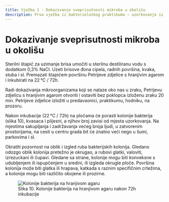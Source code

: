 ```yaml
---
title: Vježba 1 - Dokazivanje sveprisutnosti mikroba u okolišu
description: Prva vježba iz bakteriološkog praktikuma – uzorkovanje iz okoliša i zraka, inkubacija i promatranje kolonija
---
```


# Dokazivanje sveprisutnosti mikroba u okolišu

Sterilni štapić za uzimanje brisa umočiti u sterilnu destiliranu vodu s dodatkom 0,3% NaCl. Uzeti brisove đona cipela, radnih površina, kvaka, stuba i sl. Premazati štapićem površinu Petrijeve zdjelice s hranjivim agarom i inkubirati na 22 °C / 72h.

Radi dokazivanja mikroorganizama koji se nalaze oko nas u zraku, Petrijevu zdjelicu s hranjivim agarom otvoriti i ostaviti bez poklopca izloženu zraku 20 min. Petrijeve zdjelice izložiti u predavaonici, praktikumu, hodniku, na prozoru.

Nakon inkubacije (22 °C / 72h) na pločama će porasti kolonije bakterija (slika 10), kvasaca i plijesni, a njihov broj zavisi od mjesta uzorkovanja. Na mjestima sakupljanja i zadržavanja većeg broja ljudi, u zatvorenim prostorijama, na cesti u centru grada bit će znatno veći nego u šumi, parkovima i sl.

Obratiti pozornost na oblik i izgled ruba bakterijskih kolonija. Gledano odozgo oblik kolonija pretežno je okrugao, a rubovi glatki, valoviti, izrezuckani ili čupavi. Gledane sa strane, kolonije mogu biti konveksne s udubljenjem ili ispupčenjem u sredini, ili izgleda okrugle ploče. Površina kolonija može biti glatka ili hrapava, katkada s raznim specifičnim crtežima, a kolonije mogu biti različito obojene ili prozirne.

<figure style={{ textAlign: 'center' }}>
  <img src="/images/slika10.jpg" alt="Kolonije bakterija na hranjivom agaru" style={{ maxWidth: '400px', margin: '1rem auto' }} />
  <figcaption style={{ fontSize: '0.9rem', color: '#555' }}>
    Slika 10. Kolonije bakterija na hranjivom agaru nakon 72h inkubacije
  </figcaption>
</figure>
